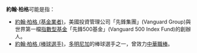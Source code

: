 {{NoteTA
|1=zh-hant:柏格;zh-hans:博格尔;
}}
'''約翰‧柏格'''可能是指：
*[[約翰·柏格_(基金業者)|約翰·柏格 (基金業者)]]，美國投資管理公司「先鋒集團」(Vanguard Group)與世界第一檔[[指數型基金|指數型基金]]「先鋒500基金」(Vanguard 500 Index Fund)的創辦人。
*[[約翰·柏格_(棒球選手)|約翰·柏格 (棒球選手)]]，[[多明尼加|多明尼加]]的棒球選手之一，曾效力[[中華職棒|中華職棒]]。

{{Disambiguation|B|Cat=四字人名译名消歧义}}
